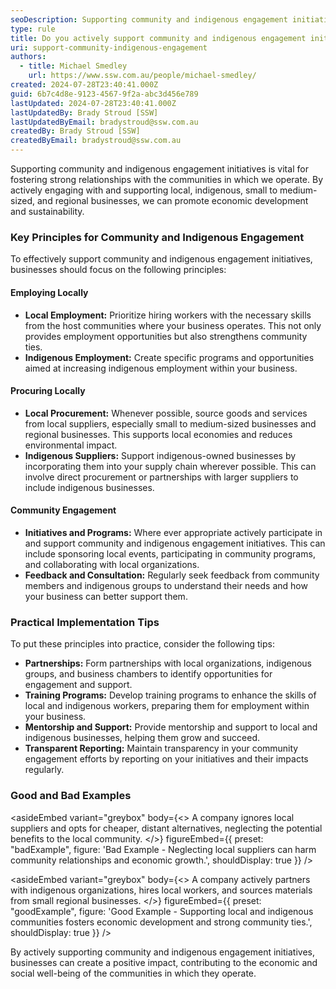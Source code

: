 ```yaml
---
seoDescription: Supporting community and indigenous engagement initiatives.
type: rule
title: Do you actively support community and indigenous engagement initiatives?
uri: support-community-indigenous-engagement
authors:
  - title: Michael Smedley
    url: https://www.ssw.com.au/people/michael-smedley/
created: 2024-07-28T23:40:41.000Z
guid: 6b7c4d8e-9123-4567-9f2a-abc3d456e789
lastUpdated: 2024-07-28T23:40:41.000Z
lastUpdatedBy: Brady Stroud [SSW]
lastUpdatedByEmail: bradystroud@ssw.com.au
createdBy: Brady Stroud [SSW]
createdByEmail: bradystroud@ssw.com.au
---
```


Supporting community and indigenous engagement initiatives is vital for fostering strong relationships with the communities in which we operate. By actively engaging with and supporting local, indigenous, small to medium-sized, and regional businesses, we can promote economic development and sustainability.
### Key Principles for Community and Indigenous Engagement

To effectively support community and indigenous engagement initiatives, businesses should focus on the following principles:

#### Employing Locally

* **Local Employment:** Prioritize hiring workers with the necessary skills from the host communities where your business operates. This not only provides employment opportunities but also strengthens community ties.
* **Indigenous Employment:** Create specific programs and opportunities aimed at increasing indigenous employment within your business.

#### Procuring Locally

* **Local Procurement:** Whenever possible, source goods and services from local suppliers, especially small to medium-sized businesses and regional businesses. This supports local economies and reduces environmental impact.
* **Indigenous Suppliers:** Support indigenous-owned businesses by incorporating them into your supply chain wherever possible. This can involve direct procurement or partnerships with larger suppliers to include indigenous businesses.

#### Community Engagement

* **Initiatives and Programs:** Where ever appropriate actively participate in and support community and indigenous engagement initiatives. This can include sponsoring local events, participating in community programs, and collaborating with local organizations.
* **Feedback and Consultation:** Regularly seek feedback from community members and indigenous groups to understand their needs and how your business can better support them.

### Practical Implementation Tips

To put these principles into practice, consider the following tips:

* **Partnerships:** Form partnerships with local organizations, indigenous groups, and business chambers to identify opportunities for engagement and support.
* **Training Programs:** Develop training programs to enhance the skills of local and indigenous workers, preparing them for employment within your business.
* **Mentorship and Support:** Provide mentorship and support to local and indigenous businesses, helping them grow and succeed.
* **Transparent Reporting:** Maintain transparency in your community engagement efforts by reporting on your initiatives and their impacts regularly.

### Good and Bad Examples

<asideEmbed
  variant="greybox"
  body={<>
    A company ignores local suppliers and opts for cheaper, distant alternatives, neglecting the potential benefits to the local community.
  </>}
  figureEmbed={{
    preset: "badExample",
    figure: 'Bad Example - Neglecting local suppliers can harm community relationships and economic growth.',
    shouldDisplay: true
  }}
/>

<asideEmbed
  variant="greybox"
  body={<>
    A company actively partners with indigenous organizations, hires local workers, and sources materials from small regional businesses.
  </>}
  figureEmbed={{
    preset: "goodExample",
    figure: 'Good Example - Supporting local and indigenous communities fosters economic development and strong community ties.',
    shouldDisplay: true
  }}
/>

By actively supporting community and indigenous engagement initiatives, businesses can create a positive impact, contributing to the economic and social well-being of the communities in which they operate.
